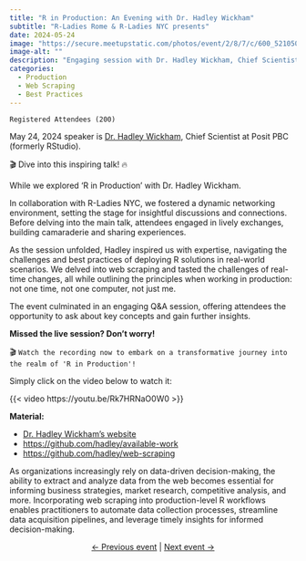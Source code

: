 ```yaml
---
title: "R in Production: An Evening with Dr. Hadley Wickham"
subtitle: "R-Ladies Rome & R-Ladies NYC presents"
date: 2024-05-24
image: "https://secure.meetupstatic.com/photos/event/2/8/7/c/600_521050364.webp?w=750"
image-alt: ""
description: "Engaging session with Dr. Hadley Wickham, Chief Scientist at Posit PBC."
categories:
  - Production
  - Web Scraping 
  - Best Practices
---
```

  

`Registered Attendees (200)`

May 24, 2024 speaker is [Dr. Hadley Wickham](https://hadley.nz/), Chief Scientist at Posit PBC (formerly RStudio).


🎬 Dive into this inspiring talk! 🔥

While we explored 'R in Production' with Dr. Hadley Wickham. 

In collaboration with R-Ladies NYC, we fostered a dynamic networking environment, setting the stage for insightful discussions and connections. Before delving into the main talk, attendees engaged in lively exchanges, building camaraderie and sharing experiences. 

As the session unfolded, Hadley inspired us with expertise, navigating the challenges and best practices of deploying R solutions in real-world scenarios. We delved into web scraping and tasted the challenges of real-time changes, all while outlining the principles when working in production: not one time, not one computer, not just me. 

The event culminated in an engaging Q&A session, offering attendees the opportunity to ask about key concepts and gain further insights. 

**Missed the live session? Don't worry!**

 🎬 `Watch the recording now to embark on a transformative journey into the realm of 'R in Production'!`
 
Simply click on the video below to watch it:

{{< video https://youtu.be/Rk7HRNaO0W0 >}}


**Material:**

- [Dr. Hadley Wickham's website](https://hadley.nz/)
- [https://github.com/hadley/available-work](https://github.com/hadley/available-work)
- [https://github.com/hadley/web-scraping](https://github.com/hadley/web-scraping)


As organizations increasingly rely on data-driven decision-making, the ability to extract and analyze data from the web becomes essential for informing business strategies, market research, competitive analysis, and more. Incorporating web scraping into production-level R workflows enables practitioners to automate data collection processes, streamline data acquisition pipelines, and leverage timely insights for informed decision-making. 

<center>[← Previous event](/talks/2024/meetup/04162024/index.qmd) | [Next event →](/talks/2024/meetup/06282024/index.qmd)</center>
